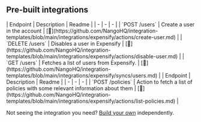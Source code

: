 
## Pre-built integrations

<AccordionGroup>


<Accordion title="Users">
| Endpoint | Description | Readme |
| - | - | - |
| `POST /users` | Create a user in the account | [🔗](https://github.com/NangoHQ/integration-templates/blob/main/integrations/expensify/actions/create-user.md) |
| `DELETE /users` | Disables a user in Expensify | [🔗](https://github.com/NangoHQ/integration-templates/blob/main/integrations/expensify/actions/disable-user.md) |
| `GET /users` | Fetches a list of users from Expensify. | [🔗](https://github.com/NangoHQ/integration-templates/blob/main/integrations/expensify/syncs/users.md) |
</Accordion>


<Accordion title="Others">
| Endpoint | Description | Readme |
| - | - | - |
| `POST /policies` | Action to fetch a list of policies with some relevant information about them | [🔗](https://github.com/NangoHQ/integration-templates/blob/main/integrations/expensify/actions/list-policies.md) |
</Accordion>

</AccordionGroup>

<Tip>Not seeing the integration you need? [Build your own](https://docs.nango.dev/guides/custom-integration-builder/overview) independently.</Tip>
